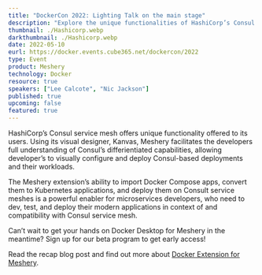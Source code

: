 ```yaml
---
title: "DockerCon 2022: Lighting Talk on the main stage"
description: "Explore the unique functionalities of HashiCorp’s Consul service mesh with Meshery. Using the visual designer, Kanvas, Meshery empowers developers to fully understand Consul's differentiated capabilities, enabling visual configuration and deployment of Consul-based deployments and workloads."
thumbnail: ./Hashicorp.webp
darkthumbnail: ./Hashicorp.webp
date: 2022-05-10
eurl: https://docker.events.cube365.net/dockercon/2022
type: Event
product: Meshery
technology: Docker
resource: true
speakers: ["Lee Calcote", "Nic Jackson"]
published: true
upcoming: false
featured: true
---
```




HashiCorp’s Consul service mesh offers unique functionality offered to its users. Using its visual designer, Kanvas, Meshery facilitates the developers full understanding of Consul’s differientiated capabilities, allowing developer’s to visually configure and deploy Consul-based deployments and their workloads.

The Meshery extension’s ability to import Docker Compose apps, convert them to Kubernetes applications, and deploy them on Consult service meshes is a powerful enabler for microservices developers, who need to dev, test, and deploy their modern applications in context of and compatibility with Consul service mesh.

Can’t wait to get your hands on Docker Desktop for Meshery in the meantime? Sign up for our <Link to="/docker-extension-meshery">beta program</Link> to get early access!

<p>
Read the recap <Link to="/blog/docker/extending-the-docker-compose-experience-to-service-mesh">blog</Link> post and find out more about <a href="https://layer5.io/docker-extension-meshery">Docker Extension for Meshery</a>. 
</p>